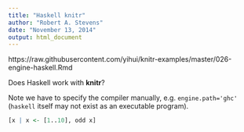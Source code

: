 ```yaml
---
title: "Haskell knitr"
author: "Robert A. Stevens"
date: "November 13, 2014"
output: html_document
---
```


https://raw.githubusercontent.com/yihui/knitr-examples/master/026-engine-haskell.Rmd

Does Haskell work with **knitr**?

Note we have to specify the compiler manually, e.g. `engine.path='ghc'` (`haskell` itself may not exist as an executable program).

```r
[x | x <- [1..10], odd x]
```